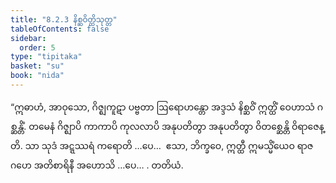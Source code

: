 ```yaml
---
title: "8.2.3 နိစ္ဆဝိတ္ထိသုတ္တ"
tableOfContents: false
sidebar:
  order: 5
type: "tipitaka"
basket: "su"
book: "nida"
---
```



<DynamicBreadcrumb />

<Division number="214" book="nida">

<Paragraph number="1188" book="nida">
“ဣဓာဟံ, အာဝုသော, ဂိဇ္ဈကူဋာ ပဗ္ဗတာ ဩရောဟန္တော အဒ္ဒသံ နိစ္ဆဝိံ ဣတ္ထိံ ဝေဟာသံ ဂစ္ဆန္တိံ. တမေနံ ဂိဇ္ဈာပိ ကာကာပိ ကုလလာပိ အနုပတိတွာ အနုပတိတွာ ဝိတစ္ဆေန္တိ ဝိရာဇေန္တိ. သာ သုဒံ အဋ္ဋဿရံ ကရောတိ …ပေ…  ဧသာ, ဘိက္ခဝေ, ဣတ္ထီ ဣမသ္မိံယေဝ ရာဇဂဟေ အတိစာရိနီ အဟောသိ …ပေ… .

</Paragraph>
</Division>

<Paragraph number="1189" type="center" book="nida">
တတိယံ.
</Paragraph>